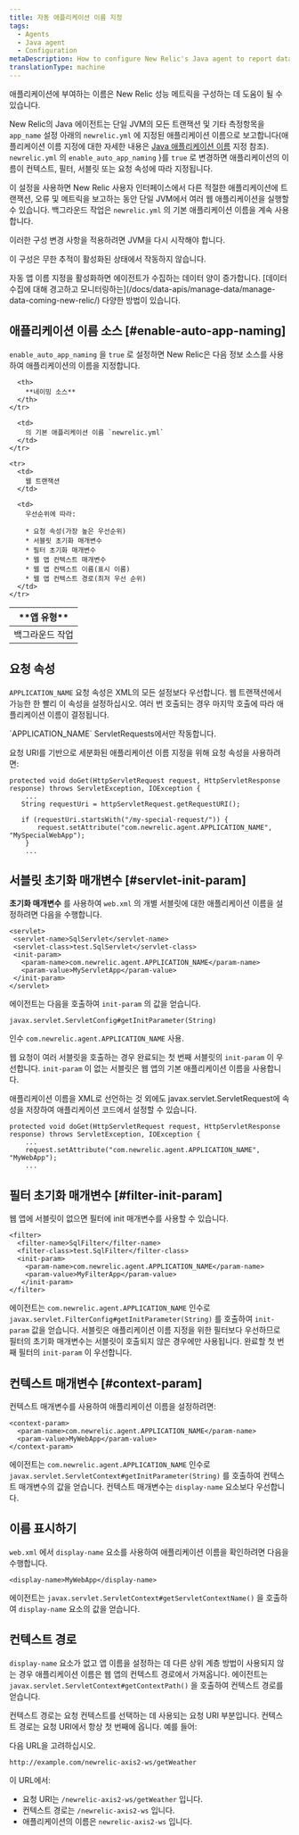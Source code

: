 ```yaml
---
title: 자동 애플리케이션 이름 지정
tags:
  - Agents
  - Java agent
  - Configuration
metaDescription: How to configure New Relic's Java agent to report data for individual web apps to their own application in APM.
translationType: machine
---
```


애플리케이션에 부여하는 이름은 New Relic 성능 메트릭을 구성하는 데 도움이 될 수 있습니다.

New Relic의 Java 에이전트는 단일 JVM의 모든 트랜잭션 및 기타 측정항목을 `app_name` 설정 아래의 `newrelic.yml` 에 지정된 애플리케이션 이름으로 보고합니다(애플리케이션 이름 지정에 대한 자세한 내용은 [Java 애플리케이션 이름](/docs/agents/java-agent/configuration/name-your-java-application) 지정 참조). `newrelic.yml` 의 `enable_auto_app_naming` }를 `true` 로 변경하면 애플리케이션의 이름이 컨텍스트, 필터, 서블릿 또는 요청 속성에 따라 지정됩니다.

이 설정을 사용하면 New Relic 사용자 인터페이스에서 다른 적절한 애플리케이션에 트랜잭션, 오류 및 메트릭을 보고하는 동안 단일 JVM에서 여러 웹 애플리케이션을 실행할 수 있습니다. 백그라운드 작업은 `newrelic.yml` 의 기본 애플리케이션 이름을 계속 사용합니다.

<Callout variant="important">
  이러한 구성 변경 사항을 적용하려면 JVM을 다시 시작해야 합니다.

  이 구성은 무한 추적이 활성화된 상태에서 작동하지 않습니다.
</Callout>

<Callout variant="caution">
  자동 앱 이름 지정을 활성화하면 에이전트가 수집하는 데이터 양이 증가합니다. [데이터 수집에 대해 경고하고 모니터링하는](/docs/data-apis/manage-data/manage-data-coming-new-relic/) 다양한 방법이 있습니다.
</Callout>

## 애플리케이션 이름 소스 [#enable-auto-app-naming]

`enable_auto_app_naming` 을 `true` 로 설정하면 New Relic은 다음 정보 소스를 사용하여 애플리케이션의 이름을 지정합니다.

<table>
  <thead>
    <tr>
      <th width={150}>
        **앱 유형**
      </th>

      <th>
        **네이밍 소스**
      </th>
    </tr>
  </thead>

  <tbody>
    <tr>
      <td>
        백그라운드 작업
      </td>

      <td>
        의 기본 애플리케이션 이름 `newrelic.yml`
      </td>
    </tr>

    <tr>
      <td>
        웹 트랜잭션
      </td>

      <td>
        우선순위에 따라:

        * 요청 속성(가장 높은 우선순위)
        * 서블릿 초기화 매개변수
        * 필터 초기화 매개변수
        * 웹 앱 컨텍스트 매개변수
        * 웹 앱 컨텍스트 이름(표시 이름)
        * 웹 앱 컨텍스트 경로(최저 우선 순위)
      </td>
    </tr>
  </tbody>
</table>

## 요청 속성

`APPLICATION_NAME` 요청 속성은 XML의 모든 설정보다 우선합니다. 웹 트랜잭션에서 가능한 한 빨리 이 속성을 설정하십시오. 여러 번 호출되는 경우 마지막 호출에 따라 애플리케이션 이름이 결정됩니다.

<Callout variant="tip">
  `APPLICATION_NAME` ServletRequests에서만 작동합니다.
</Callout>

요청 URI를 기반으로 세분화된 애플리케이션 이름 지정을 위해 요청 속성을 사용하려면:

```
protected void doGet(HttpServletRequest request, HttpServletResponse response) throws ServletException, IOException {
    ...
   String requestUri = httpServletRequest.getRequestURI();

   if (requestUri.startsWith("/my-special-request/")) {
       request.setAttribute("com.newrelic.agent.APPLICATION_NAME", "MySpecialWebApp");
    }
    ...
```

## 서블릿 초기화 매개변수 [#servlet-init-param]

**초기화 매개변수** 를 사용하여 `web.xml` 의 개별 서블릿에 대한 애플리케이션 이름을 설정하려면 다음을 수행합니다.

```
<servlet>
 <servlet-name>SqlServlet</servlet-name>
 <servlet-class>test.SqlServlet</servlet-class>
 <init-param>
   <param-name>com.newrelic.agent.APPLICATION_NAME</param-name>
   <param-value>MyServletApp</param-value>
 </init-param>
</servlet>
```

에이전트는 다음을 호출하여 `init-param` 의 값을 얻습니다.

```
javax.servlet.ServletConfig#getInitParameter(String)
```

인수 `com.newrelic.agent.APPLICATION_NAME` 사용.

웹 요청이 여러 서블릿을 호출하는 경우 완료되는 첫 번째 서블릿의 `init-param` 이 우선합니다. `init-param` 이 없는 서블릿은 웹 앱의 기본 애플리케이션 이름을 사용합니다.

애플리케이션 이름을 XML로 선언하는 것 외에도 javax.servlet.ServletRequest에 속성을 저장하여 애플리케이션 코드에서 설정할 수 있습니다.

```
protected void doGet(HttpServletRequest request, HttpServletResponse response) throws ServletException, IOException {
    ...
    request.setAttribute("com.newrelic.agent.APPLICATION_NAME", "MyWebApp");
    ...
```

## 필터 초기화 매개변수 [#filter-init-param]

웹 앱에 서블릿이 없으면 필터에 init 매개변수를 사용할 수 있습니다.

```
<filter>
  <filter-name>SqlFilter</filter-name>
  <filter-class>test.SqlFilter</filter-class>
  <init-param>
    <param-name>com.newrelic.agent.APPLICATION_NAME</param-name>
    <param-value>MyFilterApp</param-value>
   </init-param>
</filter>
```

에이전트는 `com.newrelic.agent.APPLICATION_NAME` 인수로 `javax.servlet.FilterConfig#getInitParameter(String)` 를 호출하여 `init-param` 값을 얻습니다. 서블릿은 애플리케이션 이름 지정을 위한 필터보다 우선하므로 필터의 초기화 매개변수는 서블릿이 호출되지 않은 경우에만 사용됩니다. 완료할 첫 번째 필터의 `init-param` 이 우선합니다.

## 컨텍스트 매개변수 [#context-param]

컨텍스트 매개변수를 사용하여 애플리케이션 이름을 설정하려면:

```
<context-param>
  <param-name>com.newrelic.agent.APPLICATION_NAME</param-name>
  <param-value>MyWebApp</param-value>
</context-param>
```

에이전트는 `com.newrelic.agent.APPLICATION_NAME` 인수로 `javax.servlet.ServletContext#getInitParameter(String)` 를 호출하여 컨텍스트 매개변수의 값을 얻습니다. 컨텍스트 매개변수는 `display-name` 요소보다 우선합니다.

## 이름 표시하기

`web.xml` 에서 `display-name` 요소를 사용하여 애플리케이션 이름을 확인하려면 다음을 수행합니다.

```
<display-name>MyWebApp</display-name>
```

에이전트는 `javax.servlet.ServletContext#getServletContextName()` 을 호출하여 `display-name` 요소의 값을 얻습니다.

## 컨텍스트 경로

`display-name` 요소가 없고 앱 이름을 설정하는 데 다른 상위 계층 방법이 사용되지 않는 경우 애플리케이션 이름은 웹 앱의 컨텍스트 경로에서 가져옵니다. 에이전트는 `javax.servlet.ServletContext#getContextPath()` 을 호출하여 컨텍스트 경로를 얻습니다.

컨텍스트 경로는 요청 컨텍스트를 선택하는 데 사용되는 요청 URI 부분입니다. 컨텍스트 경로는 요청 URI에서 항상 첫 번째에 옵니다. 예를 들어:

다음 URL을 고려하십시오.

```
http://example.com/newrelic-axis2-ws/getWeather
```

이 URL에서:

* 요청 URI는 `/newrelic-axis2-ws/getWeather` 입니다.
* 컨텍스트 경로는 `/newrelic-axis2-ws` 입니다.
* 애플리케이션의 이름은 `newrelic-axis2-ws` 입니다.